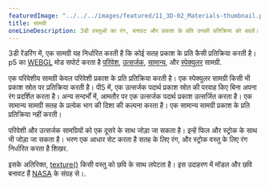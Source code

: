 ---
featuredImage: "../../../images/featured/11_3D-02_Materials-thumbnail.png"
title: सामग्री
oneLineDescription: 3डी वस्तुओं का रंग, बनावट और प्रकाश के प्रति उनकी प्रतिक्रिया को बदलें।
---

3डी रेंडरिंग में, एक सामग्री यह निर्धारित करती है कि कोई सतह प्रकाश के प्रति कैसी प्रतिक्रिया करती है। p5 का <a href='https://p5js.org/reference/p5/WEBGL' target='_blank'>WEBGL</a> मोड सपोर्ट करता है
<a href="https://p5js.org/reference/p5/ambientMaterial" target="_blank">परिवेश</a>,
<a href="https://p5js.org/reference/p5/emissiveMaterial" target="_blank">उत्सर्जक</a>,
<a href="https://p5js.org/reference/p5/normalMaterial" target="_blank">सामान्य</a>, और
<a href="https://p5js.org/reference/p5/specularMaterial" target="_blank">स्पेक्युलर</a>
सामग्री.

एक परिवेशीय सामग्री केवल परिवेशी प्रकाश के प्रति प्रतिक्रिया करती है। एक स्पेक्युलर
सामग्री किसी भी प्रकाश स्रोत पर प्रतिक्रिया करती है। पी5 में, एक उत्सर्जक पदार्थ
प्रकाश स्रोत की परवाह किए बिना अपना रंग प्रदर्शित करता है। अन्य सन्दर्भों में,
आमतौर पर एक उत्सर्जक पदार्थ प्रकाश उत्सर्जित करता है। एक सामान्य सामग्री
सतह के प्रत्येक भाग की दिशा की कल्पना करता है। एक सामान्य
सामग्री प्रकाश के प्रति प्रतिक्रिया नहीं करती।

परिवेशी और उत्सर्जक सामग्रियों को एक दूसरे के साथ जोड़ा जा सकता है।
इन्हें फिल और स्ट्रोक के साथ भी जोड़ा जा सकता है। भरण एक आधार सेट करता है
सतह के लिए रंग, और स्ट्रोक वस्तु के लिए रंग निर्धारित करता है
शिखर.

इसके अतिरिक्त,
<a href="https://p5js.org/reference/p5/texture" target="_blank">texture()</a>
किसी वस्तु को छवि के साथ लपेटता है। इस उदाहरण में मॉडल और छवि बनावट हैं <a href="https://nasa3d.arc.nasa.gov" target="_blank">NASA</a> के संग्रह से।.